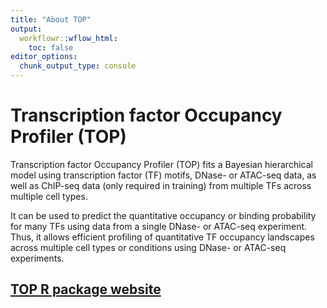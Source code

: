 ```yaml
---
title: "About TOP"
output:
  workflowr::wflow_html:
    toc: false
editor_options:
  chunk_output_type: console
---
```


Transcription factor Occupancy Profiler (TOP)
=============================================

Transcription factor Occupancy Profiler (TOP) fits a Bayesian hierarchical model 
using transcription factor (TF) motifs, DNase- or ATAC-seq data,
as well as ChIP-seq data (only required in training) 
from multiple TFs across multiple cell types. 

It can be used to predict the quantitative occupancy or binding probability
for many TFs using data from a single DNase- or ATAC-seq experiment. 
Thus, it allows efficient profiling of quantitative TF occupancy landscapes 
across multiple cell types or conditions using DNase- or ATAC-seq experiments.

[TOP R package website][top-webiste] 
------------------------------------

[top-webiste]: https://kevinlkx.github.io/TOP
[github]: https://github.com/kevinlkx/TOP

